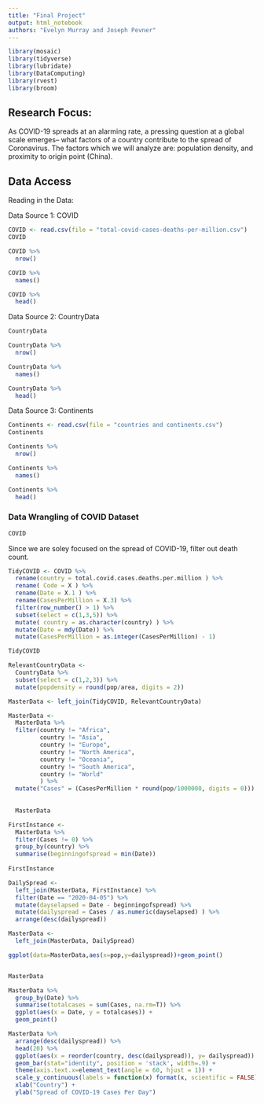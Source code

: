 ```yaml
---
title: "Final Project"
output: html_notebook
authors: "Evelyn Murray and Joseph Pevner"
---
```


```r
library(mosaic)
library(tidyverse)
library(lubridate)
library(DataComputing)
library(rvest)
library(broom)
```

## Research Focus:

As COVID-19 spreads at an alarming rate, a pressing question at a global scale emerges-- what factors of a country contribute to the spread of Coronavirus. The factors which we will analyze are: population density, and proximity to origin point (China).


## Data Access

Reading in the Data:


Data Source 1: COVID
```r
COVID <- read.csv(file = "total-covid-cases-deaths-per-million.csv")
COVID
```

```r
COVID %>%
  nrow()
```
```r
COVID %>%
  names()
```
```r
COVID %>%
  head()
```



Data Source 2: CountryData
```r
CountryData
```

```r
CountryData %>%
  nrow()
```
```r
CountryData %>%
  names()
```
```r
CountryData %>%
  head()
```



Data Source 3: Continents
```r
Continents <- read.csv(file = "countries and continents.csv")
Continents
```
```r
Continents %>%
  nrow()
```
```r
Continents %>%
  names()
```
```r
Continents %>%
  head()
```




### Data Wrangling of COVID Dataset

```r
COVID
```

Since we are soley focused on the spread of COVID-19, filter out death count.

```r
TidyCOVID <- COVID %>%
  rename(country = total.covid.cases.deaths.per.million ) %>%
  rename( Code = X ) %>%
  rename(Date = X.1 ) %>%
  rename(CasesPerMillion = X.3) %>%
  filter(row_number() > 1) %>%
  subset(select = c(1,3,5)) %>%
  mutate( country = as.character(country) ) %>%
  mutate(Date = mdy(Date)) %>%
  mutate(CasesPerMillion = as.integer(CasesPerMillion) - 1)


```


```r
TidyCOVID

```



```r

RelevantCountryData <-
  CountryData %>%
  subset(select = c(1,2,3)) %>%
  mutate(popdensity = round(pop/area, digits = 2))

```

```r

MasterData <- left_join(TidyCOVID, RelevantCountryData)

```



```r

MasterData <-
  MasterData %>%
  filter(country != "Africa",
         country != "Asia",
         country != "Europe",
         country != "North America",
         country != "Oceania",
         country != "South America",
         country != "World"
         ) %>%
  mutate("Cases" = (CasesPerMillion * round(pop/1000000, digits = 0)))
  
  
  MasterData
```



```r

FirstInstance <-
  MasterData %>%
  filter(Cases != 0) %>%
  group_by(country) %>%
  summarise(beginningofspread = min(Date))
  
FirstInstance


```






```r

DailySpread <-
  left_join(MasterData, FirstInstance) %>%
  filter(Date == "2020-04-05") %>%
  mutate(dayselapsed = Date - beginningofspread) %>%
  mutate(dailyspread = Cases / as.numeric(dayselapsed) ) %>%
  arrange(desc(dailyspread))

```



```r

MasterData <-
  left_join(MasterData, DailySpread)

```

```r


ggplot(data=MasterData,aes(x=pop,y=dailyspread))+geom_point() 



```




```r
MasterData

```


```r

MasterData %>%
  group_by(Date) %>%
  summarise(totalcases = sum(Cases, na.rm=T)) %>%
  ggplot(aes(x = Date, y = totalcases)) + 
  geom_point()

```







```r
  
MasterData %>%
  arrange(desc(dailyspread)) %>%
  head(20) %>%
  ggplot(aes(x = reorder(country, desc(dailyspread)), y= dailyspread)) +
  geom_bar(stat="identity", position = 'stack', width=.9) +
  theme(axis.text.x=element_text(angle = 60, hjust = 1)) +
  scale_y_continuous(labels = function(x) format(x, scientific = FALSE)) +
  xlab("Country") +
  ylab("Spread of COVID-19 Cases Per Day")



```










